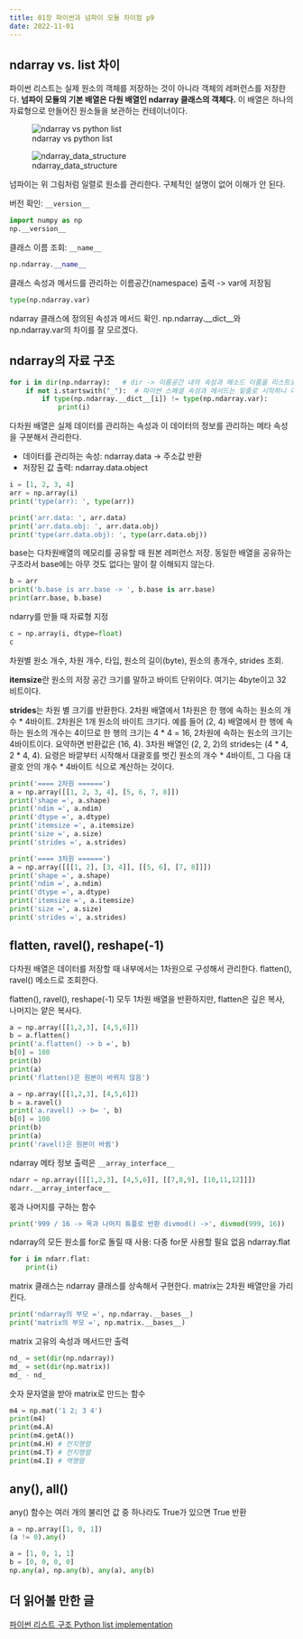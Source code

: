 ---
title: 01장 파이썬과 넘파이 모듈 차이점 p9
date: 2022-11-01
---

## ndarray vs. list 차이

파이썬 리스트는 실제 원소의 객체를 저장하는 것이 아니라 객체의 레퍼런스를 저장한다. **넘파이 모듈의 기본 배열은 다원 배열인 ndarray 클래스의 객체다.**  이 배열은 하나의 자료형으로 만들어진 원소들을 보관하는 컨테이너이다.

![ndarray vs python list](images/ndarray_list.jpg)

![ndarray_data_structure](images/ndarray_data_structure.jpg)

:::{.callout-warning}
넘파이는 위 그림처럼 일렬로 원소를 관리한다. 구체적인 설명이 없어 이해가 안 된다.
:::

버전 확인: `__version__`

```{python}
import numpy as np
np.__version__
```

클래스 이름 조회: `__name__`

```{python}
np.ndarray.__name__
```

클래스 속성과 메서드를 관리하는 이름공간(namespace) 출력 -> var에 저장됨

```{python}
type(np.ndarray.var)
```

:::{.callout-warning}
ndarray 클래스에 정의된 속성과 메서드 확인. np.ndarray.__dict__와 np.ndarray.var의 차이를 잘 모르겠다.
:::

## ndarray의 자료 구조

```{python}
for i in dir(np.ndarray):   # dir -> 이름공간 내의 속성과 메소드 이름을 리스트로 반환
    if not i.startswith("_"):  # 파이썬 스페셜 속성과 메서드는 밑줄로 시작하니 이를 제외
        if type(np.ndarray.__dict__[i]) != type(np.ndarray.var): 
            print(i)
```

다차원 배열은 실제 데이터를 관리하는 속성과 이 데이터의 정보를 관리하는 메타 속성을 구분해서 관리한다.

- 데이터를 관리하는 속성: ndarray.data -> 주소값 반환
- 저장된 값 출력: ndarray.data.object

```{python}
i = [1, 2, 3, 4]
arr = np.array(i)
print('type(arr): ', type(arr))

print('arr.data: ', arr.data)
print('arr.data.obj: ', arr.data.obj)
print('type(arr.data.obj): ', type(arr.data.obj))
```

:::{.callout-warning}
base는 다차원배열의 메모리를 공유할 때 원본 레퍼런스 저장. 동일한 배열을 공유하는 구조라서 base에는 아무 것도 없다는 말이 잘 이해되지 않는다.
:::

```{python}
b = arr
print('b.base is arr.base -> ', b.base is arr.base)
print(arr.base, b.base)
```

ndarry를 만들 때 자료형 지정

```{python}
c = np.array(i, dtype=float)
c
```

차원별 원소 개수, 차원 개수, 타입, 원소의 길이(byte), 원소의 총개수, strides 조회. 

**itemsize**란 원소의 저장 공간 크기를 말하고 바이트 단위이다. 여기는 4byte이고 32 비트이다. 

**strides**는 차원 별 크기를 반환한다. 2차원 배열에서 1차원은 한 행에 속하는 원소의 개수 * 4바이트. 2차원은 1개 원소의 바이트 크기다. 예를 들어 (2, 4) 배열에서 한 행에 속하는 원소의 개수는 4이므로 한 행의 크기는 4 * 4 = 16, 2차원에 속하는 원소의 크기는 4바이트이다. 요약하면 반환값은 (16, 4). 3차원 배열인 (2, 2, 2)의 strides는 (4 * 4, 2 * 4, 4). 요령은 바깥부터 시작해서 대괄호를 벗긴 원소의 개수 * 4바이트, 그 다음 대괄호 안의 개수 * 4바이트 식으로 계산하는 것이다.

```{python}
print('==== 2차원 ======')
a = np.array([[1, 2, 3, 4], [5, 6, 7, 8]])
print('shape =', a.shape)
print('ndim =', a.ndim)
print('dtype =', a.dtype)
print('itemsize =', a.itemsize)
print('size =', a.size)
print('strides =', a.strides)

print('==== 3차원 ======')
a = np.array([[[1, 2], [3, 4]], [[5, 6], [7, 8]]])
print('shape =', a.shape)
print('ndim =', a.ndim)
print('dtype =', a.dtype)
print('itemsize =', a.itemsize)
print('size =', a.size)
print('strides =', a.strides)
```

## flatten, ravel(), reshape(-1)

다차원 배열은 데이터를 저장할 때 내부에서는 1차원으로 구성해서 관리한다. flatten(), ravel() 메소드로 조회한다.

flatten(), ravel(), reshape(-1) 모두 1차원 배열을 반환하지만, flatten은 깊은 복사, 나머지는 얕은 복사다. 

```{python}
a = np.array([[1,2,3], [4,5,6]])
b = a.flatten()
print('a.flatten() -> b =', b)
b[0] = 100
print(b)
print(a)
print('flatten()은 원본이 바뀌지 않음')

a = np.array([[1,2,3], [4,5,6]])
b = a.ravel()
print('a.ravel() -> b= ', b)
b[0] = 100
print(b)
print(a)
print('ravel()은 원본이 바뀜')
```

ndarray 메타 정보 출력은 `__array_interface__`

```{python}
ndarr = np.array([[[1,2,3], [4,5,6]], [[7,8,9], [10,11,12]]])
ndarr.__array_interface__
```

몫과 나머지를 구하는 함수

```{python}
print('999 / 16 -> 목과 나머지 튜플로 반환 divmod() ->', divmod(999, 16))
```

ndarray의 모든 원소를 for로 돌릴 때 사용: 다중 for문 사용할 필요 없음 ndarray.flat

```{python}
for i in ndarr.flat:
    print(i)
```

matrix 클래스는 ndarray 클래스를 상속해서 구현한다. matrix는 2차원 배열만을 가리킨다.

```{python}
print('ndarray의 부모 =', np.ndarray.__bases__)
print('matrix의 부모 =', np.matrix.__bases__)
```

matrix 고유의 속성과 메서드만 출력

```{python}
nd_ = set(dir(np.ndarray))
md_ = set(dir(np.matrix))
md_ - nd_
```

숫자 문자열을 받아 matrix로 만드는 함수

```{python}
m4 = np.mat('1 2; 3 4')
print(m4)
print(m4.A)
print(m4.getA())
print(m4.H) # 전치행렬
print(m4.T) # 전치행렬
print(m4.I) # 역행렬
```

## any(), all()

any() 함수는 여러 개의 불리언 값 중 하나라도 True가 있으면 True 반환

```{python}
a = np.array([1, 0, 1])
(a != 0).any()
```

```{python}
a = [1, 0, 1, 1]
b = [0, 0, 0, 0]
np.any(a), np.any(b), any(a), any(b)
```

## 더 읽어볼 만한 글

[파이썬 리스트 구조 Python list implementation](http://www.laurentluce.com/posts/python-list-implementation/){target=_blank}


